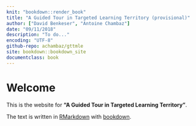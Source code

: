 ```yaml
---
knit: "bookdown::render_book"
title: "A Guided Tour in Targeted Learning Territory (provisional)"
author: ["David Benkeser", "Antoine Chambaz"]
date: "09/11/2018"
description: "To do..."
encoding: "UTF-8"
github-repo: achambaz/gttmle
site: bookdown::bookdown_site
documentclass: book
---
```


<!--url: 'http\://r4ds.had.co.nz/'-->
<!--cover-image: cover.png-->

# Welcome {-} 

This   is  the   website   for   __"A  Guided   Tour   in  Targeted   Learning
Territory"__. 

The text is written in [RMarkdown](https://rmarkdown.rstudio.com) with
[bookdown](https://bookdown.org).  

<!--It            is           automatically            rebuilt           from
[source](https://github.com/achambaz/gttmle)                                by
[travis](http://travis-ci.org/).-->

